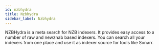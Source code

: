 ```yaml
---
id: nzbhydra
title: Nzbhydra
sidebar_label: Nzbhydra
---
```


NZBHydra is a meta search for NZB indexers. It provides easy access to a number of raw and newznab based indexers. You can search all your indexers from one place and use it as indexer source for tools like Sonarr.


<MissingDocs />